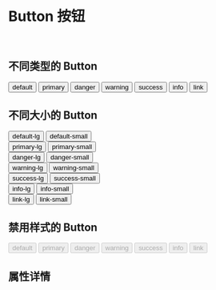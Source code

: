 
<Meta title='TintUI|Button' component={Button} />

# Button 按钮

<br/>

## 不同类型的 Button

<Preview >
  <Story name='default' >
    <Button btnType='default' >default</Button>
  </Story>
  <Story name='primary'  >
    <Button btnType='primary'>primary</Button>
  </Story>
  <Story name='danger'>
    <Button btnType='danger'>danger</Button>
  </Story>
  <Story name='warning'>
    <Button btnType='warning'>warning</Button>
  </Story>
  <Story name='success'>
    <Button btnType='success'>success</Button>
  </Story>
  <Story name='info'>
    <Button btnType='info'>info</Button>
  </Story>
  <Story name='link'>
    <Button btnType='link'>link</Button>
  </Story>
</Preview>

## 不同大小的 Button


<Preview>
  <Story name='default-lg' >
    <div>
      <Button btnType='default'  size='lg'>default-lg</Button>
      <Button btnType='default'  size='sm'>default-small</Button>
    </div>
  </Story>
  <Story name='primary-lg'  >
   <div>
    <Button btnType='primary' size='lg'>primary-lg</Button>
    <Button btnType='primary' size='sm'>primary-small</Button>
    </div>
  </Story>
  <Story name='danger-lg'>
   <div>
    <Button btnType='danger' size='lg'>danger-lg</Button>
    <Button btnType='danger' size='sm'>danger-small</Button>
    </div>
  </Story>
  <Story name='warning-lg'>
   <div>
    <Button btnType='warning' size='lg'>warning-lg</Button>
    <Button btnType='warning' size='sm'>warning-small</Button>
    </div>
  </Story>
  <Story name='success-lg'>
   <div>
    <Button btnType='success' size='lg'>success-lg</Button>
    <Button btnType='success' size='sm'>success-small</Button>
    </div>
  </Story>
  <Story name='info-lg'>
   <div>
    <Button btnType='info' size='lg'>info-lg</Button>
    <Button btnType='info' size='sm'>info-small</Button>
    </div>
  </Story>
  <Story name='link-lg'>
   <div>
    <Button btnType='link' size='lg'>link-lg</Button>
    <Button btnType='link' size='sm'>link-small</Button>
    </div>
  </Story>
</Preview>


## 禁用样式的 Button

<Preview>
 <Story name='default-disabled' >
    <Button btnType='default'  disabled>default</Button>
  </Story>
  <Story name='primary-disabled'  >
    <Button btnType='primary' disabled>primary</Button>
  </Story>
  <Story name='danger-disabled'>
    <Button btnType='danger' disabled>danger</Button>
  </Story>
  <Story name='warning-disabled'>
    <Button btnType='warning' disabled>warning</Button>
  </Story>
  <Story name='success-disabled'>
    <Button btnType='success' disabled>success</Button>
  </Story>
  <Story name='info-disabled'>
    <Button btnType='info' disabled>info</Button>
  </Story>
  <Story name='link-disabled'>
    <Button btnType='link' disabled>link</Button>
  </Story>
</Preview>



## 属性详情 

<Props of={Button} />